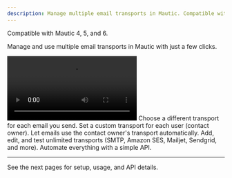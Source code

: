 ```yaml
---
description: Manage multiple email transports in Mautic. Compatible with Mautic 4, 5, and 6.
---
```


<Note>
  Compatible with Mautic 4, 5, and 6.
</Note>

Manage and use multiple email transports in Mautic with just a few clicks.

<Frame>
  <video controls style={{maxWidth: "100%", borderRadius: "12px"}}>
    <source src="https://mautic-pilot-backups.s3.eu-central-1.amazonaws.com/mtc-extendee/videos/multiple-transport/showcase.mp4" type="video/mp4" />
    Your browser does not support the video tag.
  </video>
</Frame>

<CardGroup>
  <Card title="Assign per Email" icon="envelope">
    Choose a different transport for each email you send.
  </Card>
  <Card title="Assign per User" icon="user">
    Set a custom transport for each user (contact owner).
  </Card>
  <Card title="Use Owner's Transport" icon="user-check">
    Let emails use the contact owner's transport automatically.
  </Card>
  <Card title="Easy Setup" icon="gears">
    Add, edit, and test unlimited transports (SMTP, Amazon SES, Mailjet, Sendgrid, and more).
  </Card>
  <Card title="API Ready" icon="code">
    Automate everything with a simple API.
  </Card>
</CardGroup>

---

<Callout type="note" emoji="👉">
  See the next pages for setup, usage, and API details.
</Callout>

